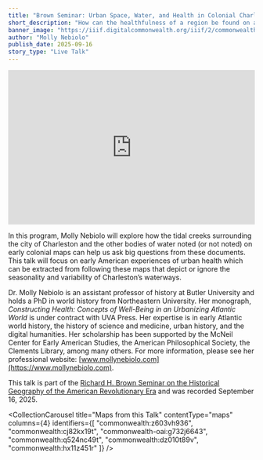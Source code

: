 ```yaml
---
title: "Brown Seminar: Urban Space, Water, and Health in Colonial Charleston"
short_description: "How can the healthfulness of a region be found on a map of a colonial city?"
banner_image: "https://iiif.digitalcommonwealth.org/iiif/2/commonwealth:q524nc50k/1270,2881,3862,2368/pct:50/0/default.jpg"
author: "Molly Nebiolo"
publish_date: 2025-09-16
story_type: "Live Talk"
---
```


<iframe width="100%" height="315" src="https://www.youtube.com/embed/a4-K0-j9fgI?si=I28kFOV82wfNQXKH" title="YouTube video player" frameborder="0" allow="accelerometer; autoplay; clipboard-write; encrypted-media; gyroscope; picture-in-picture; web-share" referrerpolicy="strict-origin-when-cross-origin" allowfullscreen></iframe>

In this program, Molly Nebiolo will explore how the tidal creeks surrounding the city of Charleston and the other bodies of water noted (or not noted) on early colonial maps can help us ask big questions from these documents. This talk will focus on early American experiences of urban health which can be extracted from following these maps that depict or ignore the seasonality and variability of Charleston’s waterways.

Dr. Molly Nebiolo is an assistant professor of history at Butler University and holds a PhD in world history from Northeastern University. Her monograph, *Constructing Health: Concepts of Well-Being in an Urbanizing Atlantic World* is under contract with UVA Press. Her expertise is in early Atlantic world history, the history of science and medicine, urban history, and the digital humanities. Her scholarship has been supported by the McNeil Center for Early American Studies, the American Philosophical Society, the Clements Library, among many others. For more information, please see her professional website: [www.mollynebiolo.com](https://www.mollynebiolo.com).

This talk is part of the [Richard H. Brown Seminar on the Historical Geography of the American Revolutionary Era](https://www.leventhalmap.org/tags/richard-h.-brown-seminar/) and was recorded September 16, 2025.

<CollectionCarousel
    title="Maps from this Talk"
    contentType="maps"
    columns={4}
    identifiers={[
        "commonwealth:z603vh936",
        "commonwealth:cj82kx19t",
        "commonwealth-oai:g732j6643",
        "commonwealth:q524nc49t",
        "commonwealth:dz010t89v",
        "commonwealth:hx11z451r"
    ]}
/>
